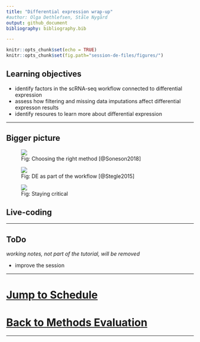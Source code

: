 ```yaml
---
title: "Differential expression wrap-up"
#author: Olga Dethlefsen, Ståle Nygård 
output: github_document
bibliography: bibliography.bib

---
```


```r
knitr::opts_chunk$set(echo = TRUE)
knitr::opts_chunk$set(fig.path="session-de-files/figures/")
```

## Learning objectives
- identify factors in the scRNA-seq workflow connected to differential expression
- assess how filtering and missing data imputations affect differential expresson results
- identify resoures to learn more about differential expression


-------

## Bigger picture
<figure>
<img src="session-de-files/images/wrap-Robinson-2018.png">
<figcaption> Fig: Choosing the right method [@Soneson2018] </figcaption>
</figure>

 
<figure>
<img src="session-de-files/images/wrap-Stegle-2015.png">
<figcaption> Fig: DE as part of the workflow [@Stegle2015]  </figcaption>
</figure>


<figure>
<img src="session-de-files/images/wrap-dist.png">
<figcaption> Fig: Staying critical </figcaption>
</figure>


## Live-coding

---------

## ToDo 
_working notes, not part of the tutorial, will be removed_

- improve the session

-------

# [Jump to Schedule](../schedule.md)
# [Back to Methods Evaluation](session-de-methods-evaluation.md)

-------







